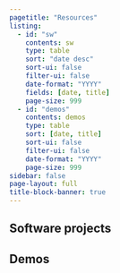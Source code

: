 ```yaml
---
pagetitle: "Resources"
listing:
  - id: "sw"
    contents: sw
    type: table
    sort: "date desc"
    sort-ui: false
    filter-ui: false
    date-format: "YYYY"
    fields: [date, title]
    page-size: 999
  - id: "demos"
    contents: demos
    type: table
    sort: [date, title]
    sort-ui: false
    filter-ui: false
    date-format: "YYYY"
    page-size: 999
sidebar: false
page-layout: full
title-block-banner: true
---
```



## Software projects

:::{#sw}
:::

## Demos

:::{#demos}
:::

